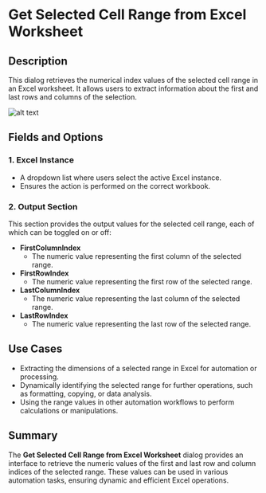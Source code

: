 # Get Selected Cell Range from Excel Worksheet

## Description  

This dialog retrieves the numerical index values of the selected cell range in an Excel worksheet. It allows users to extract information about the first and last rows and columns of the selection.

![alt text](../assets/excel/get-selected-cell-range-from-excel-worksheet.png)

## Fields and Options  

### 1. **Excel Instance** 

- A dropdown list where users select the active Excel instance.  
- Ensures the action is performed on the correct workbook.  

### 2. **Output Section**
 
This section provides the output values for the selected cell range, each of which can be toggled on or off:  

- **FirstColumnIndex**   
  - The numeric value representing the first column of the selected range.  
- **FirstRowIndex**   
  - The numeric value representing the first row of the selected range.  
- **LastColumnIndex**   
  - The numeric value representing the last column of the selected range.  
- **LastRowIndex**   
  - The numeric value representing the last row of the selected range.  

## Use Cases  

- Extracting the dimensions of a selected range in Excel for automation or processing.  
- Dynamically identifying the selected range for further operations, such as formatting, copying, or data analysis.  
- Using the range values in other automation workflows to perform calculations or manipulations.  

## Summary  

The **Get Selected Cell Range from Excel Worksheet** dialog provides an interface to retrieve the numeric values of the first and last row and column indices of the selected range. These values can be used in various automation tasks, ensuring dynamic and efficient Excel operations.  